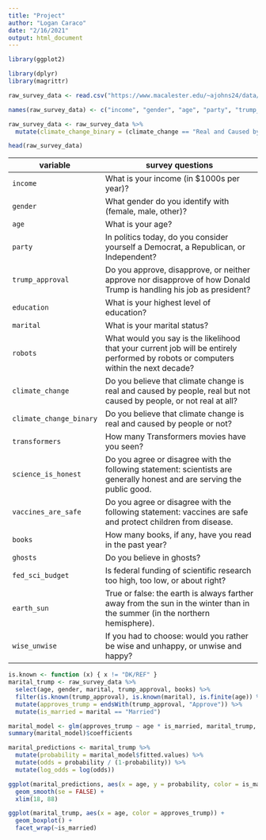 ```yaml
---
title: "Project"
author: "Logan Caraco"
date: "2/16/2021"
output: html_document
---
```


```r
library(ggplot2)

library(dplyr)
library(magrittr)
```


```r
raw_survey_data <- read.csv("https://www.macalester.edu/~ajohns24/data/pulse_of_the_nation.csv")

names(raw_survey_data) <- c("income", "gender", "age", "party", "trump_approval", "education", "marital", "robots", "climate_change", "transformers", "science_is_honest", "vaccines_are_safe", "books", "ghosts", "fed_sci_budget", "earth_sun", "wise_unwise")

raw_survey_data <- raw_survey_data %>% 
  mutate(climate_change_binary = (climate_change == "Real and Caused by People"))

head(raw_survey_data)
```


  variable |	survey questions
  ---------+-----------------
  `income` |	What is your income (in $1000s per year)?
  `gender` |	What gender do you identify with (female, male, other)?
  `age` |	What is your age?
  `party` |	In politics today, do you consider yourself a Democrat, a Republican, or Independent?
  `trump_approval` |	Do you approve, disapprove, or neither approve nor disapprove of how Donald Trump is handling his job as president?
  `education` |	What is your highest level of education?
  `marital` |	What is your marital status?
  `robots` |	What would you say is the likelihood that your current job will be entirely performed by robots or computers within the next decade?
  `climate_change` |	Do you believe that climate change is real and caused by people, real but not caused by people, or not real at all?
   `climate_change_binary` | Do you believe that climate change is real and caused by people or not?
  `transformers` |	How many Transformers movies have you seen?
  `science_is_honest` |	Do you agree or disagree with the following statement: scientists are generally honest and are serving the public good.
  `vaccines_are_safe` |	Do you agree or disagree with the following statement: vaccines are safe and protect children from disease.
  `books` |	How many books, if any, have you read in the past year?
  `ghosts` |	Do you believe in ghosts?
  `fed_sci_budget` |	Is federal funding of scientific research too high, too low, or about right?
  `earth_sun` |	True or false: the earth is always farther away from the sun in the winter than in the summer (in the northern hemisphere).
  `wise_unwise` |	If you had to choose: would you rather be wise and unhappy, or unwise and happy?
  
```r
is.known <- function (x) { x != "DK/REF" }
marital_trump <- raw_survey_data %>%
  select(age, gender, marital, trump_approval, books) %>%
  filter(is.known(trump_approval), is.known(marital), is.finite(age)) %>%
  mutate(approves_trump = endsWith(trump_approval, "Approve")) %>%
  mutate(is_married = marital == "Married")
```

``` r
marital_model <- glm(approves_trump ~ age * is_married, marital_trump, family = "binomial")
summary(marital_model)$coefficients

marital_predictions <- marital_trump %>% 
  mutate(probability = marital_model$fitted.values) %>% 
  mutate(odds = probability / (1-probability)) %>% 
  mutate(log_odds = log(odds))

ggplot(marital_predictions, aes(x = age, y = probability, color = is_married)) + 
  geom_smooth(se = FALSE) +
  xlim(18, 88)
```

  
```r
ggplot(marital_trump, aes(x = age, color = approves_trump)) +
  geom_boxplot() +
  facet_wrap(~is_married)
```